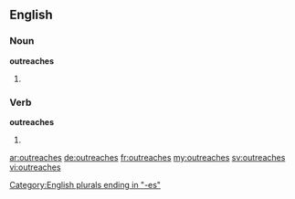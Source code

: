 ==English==

===Noun===
'''outreaches'''

# {{plural of|outreach}}

===Verb===
'''outreaches'''

# {{third-person singular of|outreach}}

[[Category:English plurals ending in "-es"]]

[[ar:outreaches]]
[[de:outreaches]]
[[fr:outreaches]]
[[my:outreaches]]
[[sv:outreaches]]
[[vi:outreaches]]
